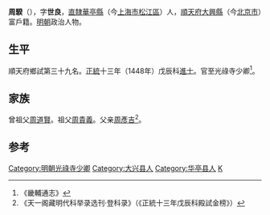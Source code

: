 {{明清人物信息框
| 姓名 = 周騤
| 原名 =
| 圖片名稱= 
| 圖片大小 =
| 圖片說明 = 
| 最高職務 = 光祿寺少卿
| 國家 = 大明 
| 爵位 =
| 籍貫 = [[南直隸|直隸]][[华亭县_(唐朝)|華亭縣]]<br>[[順天府|順天府]][[大兴县_(金朝)|大興縣]]富戶籍
| 族裔 = 
| 字號 = 字世良
| 諡號 =
| 出生日期 = 永樂十八年（1420年）
| 出生地點 =
| 逝世日期 = 卒年不詳
| 逝世地點 =
| 墓葬 =
| 配偶 = 吳氏
| 親屬 = 
| 出身 =
* 正統十三年戊辰科同進士出身
| 經歷 =
| 著作 =  
}}

'''周騤'''（{{bd|1420年||？}}），字'''世良'''，[[南直隸|直隸]][[华亭县_(唐朝)|華亭縣]]（今[[上海市|上海市]][[松江區|松江區]]）人，[[順天府|順天府]][[大兴县_(金朝)|大興縣]]（今[[北京市|北京市]]）富戶籍。[[明朝|明朝]]政治人物。

==生平==
順天府鄉試第三十九名。[[正统_(年号)|正統]]十三年（1448年）戊辰科[[進士|進士]]。官至光祿寺少卿<ref>《畿輔通志》</ref>。

==家族==
曾祖父[[周道賢|周道賢]]。祖父[[周貴義|周貴義]]。父亲[[周彥吉|周彥吉]]<ref>《天一阁藏明代科举录选刊·登科录》（《正統十三年戊辰科殿試金榜》）</ref>。

==参考==
{{reflist}}
{{明朝官员小作品}}
{{正統十三年戊辰科殿試金榜}}
{{DEFAULTSORT:Zhou周}}
[[Category:明朝光祿寺少卿|Category:明朝光祿寺少卿]]
[[Category:大兴县人|Category:大兴县人]]
[[Category:华亭县人|Category:华亭县人]]
[[Category:周姓|K]]